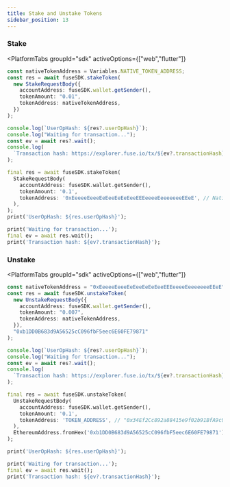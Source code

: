 ```yaml
---
title: Stake and Unstake Tokens
sidebar_position: 13
---
```



### Stake

<PlatformTabs
	groupId="sdk"
	activeOptions={["web","flutter"]}
>
<PlatformTabItem value="web">

```typescript
const nativeTokenAddress = Variables.NATIVE_TOKEN_ADDRESS;
const res = await fuseSDK.stakeToken(
  new StakeRequestBody({
    accountAddress: fuseSDK.wallet.getSender(),
    tokenAmount: "0.01",
    tokenAddress: nativeTokenAddress,
  })
);

console.log(`UserOpHash: ${res?.userOpHash}`);
console.log("Waiting for transaction...");
const ev = await res?.wait();
console.log(
  `Transaction hash: https://explorer.fuse.io/tx/${ev?.transactionHash}`
);
```

</PlatformTabItem>

<PlatformTabItem value="flutter">

```dart
final res = await fuseSDK.stakeToken(
  StakeRequestBody(
    accountAddress: fuseSDK.wallet.getSender(),
    tokenAmount: '0.1',
    tokenAddress: '0xEeeeeEeeeEeEeeEeEeEeeEEEeeeeEeeeeeeeEEeE', // Native Token Address
  ),
);
print('UserOpHash: ${res.userOpHash}');

print('Waiting for transaction...');
final ev = await res.wait();
print('Transaction hash: ${ev?.transactionHash}');
```

</PlatformTabItem>
</PlatformTabs>

### Unstake

<PlatformTabs
	groupId="sdk"
	activeOptions={["web","flutter"]}
>
<PlatformTabItem value="web">

```typescript
const nativeTokenAddress = "0xEeeeeEeeeEeEeeEeEeEeeEEEeeeeEeeeeeeeEEeE";
const res = await fuseSDK.unstakeToken(
  new UnstakeRequestBody({
    accountAddress: fuseSDK.wallet.getSender(),
    tokenAmount: "0.007",
    tokenAddress: nativeTokenAddress,
  }),
  "0xb1DD0B683d9A56525cC096fbF5eec6E60FE79871"
);

console.log(`UserOpHash: ${res?.userOpHash}`);
console.log("Waiting for transaction...");
const ev = await res?.wait();
console.log(
  `Transaction hash: https://explorer.fuse.io/tx/${ev?.transactionHash}`
);
```

</PlatformTabItem>

<PlatformTabItem value="flutter">

```dart
final res = await fuseSDK.unstakeToken(
  UnstakeRequestBody(
    accountAddress: fuseSDK.wallet.getSender(),
    tokenAmount: '0.1',
    tokenAddress: 'TOKEN_ADDRESS', // "0x34Ef2Cc892a88415e9f02b91BfA9c91fC0bE6bD4"
  ),
  EthereumAddress.fromHex('0xb1DD0B683d9A56525cC096fbF5eec6E60FE79871'),
);

print('UserOpHash: ${res.userOpHash}');

print('Waiting for transaction...');
final ev = await res.wait();
print('Transaction hash: ${ev?.transactionHash}');
```

</PlatformTabItem>
</PlatformTabs>
